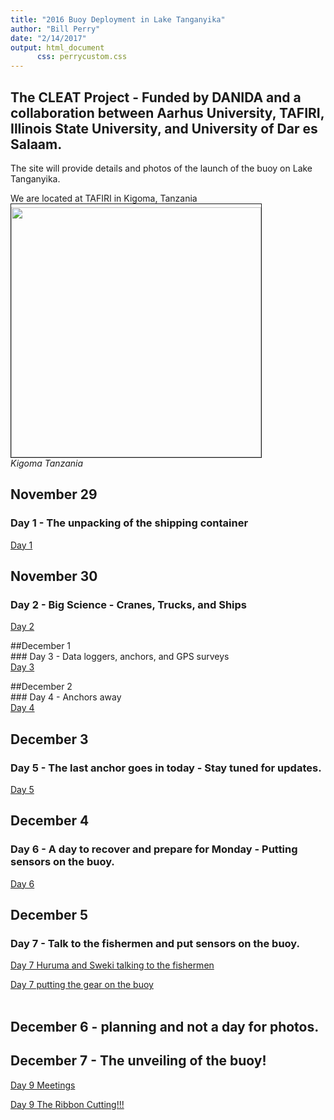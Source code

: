 ```yaml
---
title: "2016 Buoy Deployment in Lake Tanganyika"
author: "Bill Perry"
date: "2/14/2017"
output: html_document
      css: perrycustom.css
---
```


    
## The CLEAT Project - Funded by DANIDA and a collaboration between Aarhus University, TAFIRI, Illinois State University, and University of Dar es Salaam.         

The site will provide details and photos of the launch of the buoy on Lake Tanganyika. 

We are located at TAFIRI in Kigoma, Tanzania
<br>
<img align="center" img src="images/kigoma.png" 
height="400px" width="400px" border="1" style="PADDING-TOP: 5px" style="PADDING-BOTTOM: 5px"/>
<br>
*Kigoma Tanzania*


## November 29         
### Day 1 - The unpacking of the shipping container          
[Day 1](day1/buoy_day1.html)         

## November 30          
### Day 2 - Big Science - Cranes, Trucks, and Ships          
[Day 2](day2/buoy_day2.html)         

##December 1          
### Day 3 - Data loggers, anchors, and GPS surveys          
[Day 3](day3/buoy_day3.html)         

##December 2          
### Day 4 - Anchors away         
[Day 4](day4/buoy_day4.html)      

## December 3
### Day 5 - The last anchor goes in today - Stay tuned for updates.
[Day 5](day5/buoy_day5.html)   

## December 4
### Day 6 - A day to recover and prepare for Monday - Putting sensors on the buoy.
[Day 6](day6/buoy_day6.html)  

## December 5     
### Day 7 - Talk to the fishermen and put sensors on the buoy.      
[Day 7 Huruma and Sweki talking to the fishermen](day7bmu/buoy_day7bmu.html)             
     
[Day 7 putting the gear on the buoy](day7sensor/buoy_day7sensor.html)     
<br>

## December 6 - planning and not a day for photos.     


## December 7 - The unveiling of the buoy!     
      
[Day 9 Meetings](day9meet/buoy_day9meet.html)             
     
[Day 9 The Ribbon Cutting!!!](day9boat/buoy_day9boat.html)    




<script>
  (function(i,s,o,g,r,a,m){i['GoogleAnalyticsObject']=r;i[r]=i[r]||function(){
  (i[r].q=i[r].q||[]).push(arguments)},i[r].l=1*new Date();a=s.createElement(o),
  m=s.getElementsByTagName(o)[0];a.async=1;a.src=g;m.parentNode.insertBefore(a,m)
  })(window,document,'script','https://www.google-analytics.com/analytics.js','ga');

  ga('create', 'UA-88373117-1', 'auto');
  ga('send', 'pageview');

</script>
